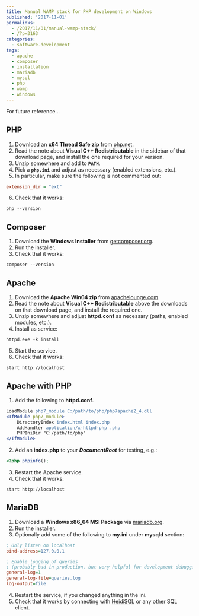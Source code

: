 ---
title: Manual WAMP stack for PHP development on Windows
published: '2017-11-01'
permalinks:
  - /2017/11/01/manual-wamp-stack/
  - /?p=3163
categories:
  - software-development
tags:
  - apache
  - composer
  - installation
  - mariadb
  - mysql
  - php
  - wamp
  - windows
---

For future reference...

## PHP

1. Download an <b>x64 Thread Safe zip</b> from [php.net](http://windows.php.net/download/).
2. Read the note about <b>Visual C++ Redistributable</b> in the sidebar of that download page, and install the one required for your version.
3. Unzip somewhere and add to <b>`PATH`</b>.
4. Pick a <b>`php.ini`</b> and adjust as necessary (enabled extensions, etc.).
5. In particular, make sure the following is not commented out:

```ini
extension_dir = "ext"
```

6. Check that it works:

```dos
php --version
```

## Composer

1. Download the <b>Windows Installer</b> from [getcomposer.org](https://getcomposer.org/download/).
2. Run the installer.
3. Check that it works:

```dos
composer --version
```

## Apache

1. Download the <b>Apache Win64 zip</b> from [apachelounge.com](https://www.apachelounge.com/download/).
2. Read the note about <b>Visual C++ Redistributable</b> above the downloads on that download page, and install the required one.
3. Unzip somewhere and adjust <b>httpd.conf</b> as necessary (paths, enabled modules, etc.).
4. Install as service:

```dos
httpd.exe -k install
```

5. Start the service.
6. Check that it works:

```dos
start http://localhost
```

## Apache with PHP

1. Add the following to <b>httpd.conf</b>.

```apache
LoadModule php7_module C:/path/to/php/php7apache2_4.dll
<IfModule php7_module>
    DirectoryIndex index.html index.php
    AddHandler application/x-httpd-php .php
    PHPIniDir "C:/path/to/php"
</IfModule>
```

2. Add an <b>index.php</b> to your <b><var>DocumentRoot</var></b> for testing, e.g.:

```php
<?php phpinfo();
```

3. Restart the Apache service.
4. Check that it works:

```dos
start http://localhost
```

## MariaDB

1. Download a <b>Windows x86_64 MSI Package</b> via [mariadb.org](https://downloads.mariadb.org/).
2. Run the installer.
3. Optionally add some of the following to <b>my.ini</b> under <b>mysqld</b> section:

```ini
; Only listen on localhost
bind-address=127.0.0.1

; Enable logging of queries
; (probably bad in production, but very helpful for development debugging)
general-log=1
general-log-file=queries.log
log-output=file
```

4. Restart the service, if you changed anything in the ini.
5. Check that it works by connecting with [HeidiSQL](https://www.heidisql.com/) or any other SQL client.
